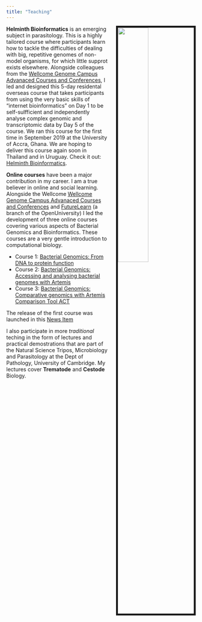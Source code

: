 ```yaml
---
title: "Teaching"
---
```


<link rel="stylesheet" href="styles.css" type="text/css">

<img src="images/teaching_GC.jpeg" style="width:40%; border:5px solid; margin-left: 20px" align="right"> 

**Helminth Bioinformatics** is an emerging subject in parasitology. This is a highly tailored course where participants learn how to tackle the difficulties of dealing with big, repetitive genomes of non-model organisms, for which little supprot exists elsewhere. Alongside colleagues from the [Wellcome Genome Campus Advanaced Courses and Conferences](https://coursesandconferences.wellcomegenomecampus.org/), I led and designed this 5-day residental overseas course that takes participants from using the very basic skills of "internet bioinformatics" on Day 1 to be self-sulfficient and independently analyse complex genomic and transcriptomic data by Day 5 of the course. We ran this course for the first time in September 2019 at the University of Accra, Ghana. We are hoping to deliver this course again soon in Thailand and in Uruguay. 
Check it out:
[Helminth Bioinformatics](https://coursesandconferences.wellcomegenomecampus.org/our-events/helminth-bioinformatics-ghana-2019/).   

**Online courses** have been a major contribution in my career. I am a true believer in online and social learning. Alongside the Wellcome [Wellcome Genome Campus Advanaced Courses and Conferences](https://coursesandconferences.wellcomegenomecampus.org/) and [FutureLearn](https://www.futurelearn.com/) (a branch of the OpenUniversity) I led the development of three online courses covering various aspects of Bacterial Genomics and Bioinformatics. These courses are a very gentle introduction to computational biology. 

* Course 1: [Bacterial Genomics: From DNA to protein function](https://www.futurelearn.com/courses/bacterial-genomes-bioinformatics) 
* Course 2: [Bacterial Genomics: Accessing and analysing bacterial genomes with Artemis](https://www.futurelearn.com/courses/bacterial-genomes-access-and-analysis)
* Course 3: [Bacterial Genomics: Comparative genomics with Artemis Comparison Tool ACT ](https://www.futurelearn.com/courses/bacterial-genomes-comparative-genomics-act)

The release of the first course was launched in this [News Item](https://www.sanger.ac.uk/news_item/new-online-course-introduces-bioinformatics-address-skills-gap/)

I also participate in more _traditional_ teching in the form of lectures and practical demostrations that are part of the Natural Science Tripos, Microbiology and Parasitology at the Dept of Pathology, University of Cambridge. My lectures cover **Trematode** and **Cestode** Biology. 

